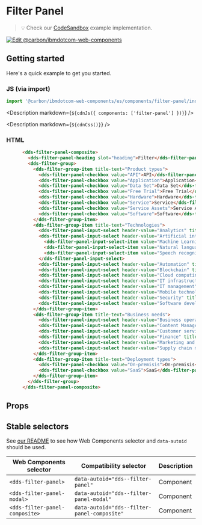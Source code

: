 




# Filter Panel

> 💡 Check our
> [CodeSandbox](https://githubbox.com/carbon-design-system/ibm-dotcom-library/tree/master/packages/web-components/examples/codesandbox/components/filter-panel)
> example implementation.

[![Edit @carbon/ibmdotcom-web-components](https://codesandbox.io/static/img/play-codesandbox.svg)](https://githubbox.com/carbon-design-system/ibm-dotcom-library/tree/master/packages/web-components/examples/codesandbox/components/filter-panel)

## Getting started

Here's a quick example to get you started.

### JS (via import)

```javascript
import '@carbon/ibmdotcom-web-components/es/components/filter-panel/index.js';

```

<Description markdown={`${cdnJs({ components: ['filter-panel'] })}`} />

<Description markdown={`${cdnCss()}`} />

### HTML

```html
      <dds-filter-panel-composite>
        <dds-filter-panel-heading slot="heading">Filter</dds-filter-panel-heading>
        <dds-filter-group>
          <dds-filter-group-item title-text="Product types">
            <dds-filter-panel-checkbox value="API">API</dds-filter-panel-checkbox>
            <dds-filter-panel-checkbox value="Application">Application</dds-filter-panel-checkbox>
            <dds-filter-panel-checkbox value="Data Set">Data Set</dds-filter-panel-checkbox>
            <dds-filter-panel-checkbox value="Free Trial">Free Trial</dds-filter-panel-checkbox>
            <dds-filter-panel-checkbox value="Hardware">Hardware</dds-filter-panel-checkbox>
            <dds-filter-panel-checkbox value="Service">Service</dds-filter-panel-checkbox>
            <dds-filter-panel-checkbox value="Service Assets">Service Assets</dds-filter-panel-checkbox>
            <dds-filter-panel-checkbox value="Software">Software</dds-filter-panel-checkbox>
          </dds-filter-group-item>
          <dds-filter-group-item title-text="Technologies">
            <dds-filter-panel-input-select header-value="Analytics" title="Analytics"></dds-filter-panel-input-select>
            <dds-filter-panel-input-select header-value="Artificial intelligence" title="Artificial intelligence">
              <dds-filter-panel-input-select-item value="Machine Learning">Machine Learning</dds-filter-panel-input-select-item>
              <dds-filter-panel-input-select-item value="Natural language processing">Natural language processing</dds-filter-panel-input-select-item>
              <dds-filter-panel-input-select-item value="Speech recognition">Speech recognition</dds-filter-panel-input-select-item>
            </dds-filter-panel-input-select>
            <dds-filter-panel-input-select header-value="Automation" title="Automation"></dds-filter-panel-input-select>
            <dds-filter-panel-input-select header-value="Blockchain" title="Blockchain"></dds-filter-panel-input-select>
            <dds-filter-panel-input-select header-value="Cloud computing" title="Cloud computing"></dds-filter-panel-input-select>
            <dds-filter-panel-input-select header-value="IT infrastructure" title="IT infrastructure"></dds-filter-panel-input-select>
            <dds-filter-panel-input-select header-value="IT management" title="IT management"></dds-filter-panel-input-select>
            <dds-filter-panel-input-select header-value="Mobile technologys" title="Mobile technology"></dds-filter-panel-input-select>
            <dds-filter-panel-input-select header-value="Security" title="Security"></dds-filter-panel-input-select>
            <dds-filter-panel-input-select header-value="Software development" title="Software development"></dds-filter-panel-input-select>
          </dds-filter-group-item>
          <dds-filter-group-item title-text="Business needs">
            <dds-filter-panel-input-select header-value="Business operations" title="Business operations"></dds-filter-panel-input-select>
            <dds-filter-panel-input-select header-value="Content Management" title="Content Management"></dds-filter-panel-input-select>
            <dds-filter-panel-input-select header-value="Customer service" title="Customer service"></dds-filter-panel-input-select>
            <dds-filter-panel-input-select header-value="Finance" title="Finance"></dds-filter-panel-input-select>
            <dds-filter-panel-input-select header-value="Marketing and sales" title="Marketing and sales"></dds-filter-panel-input-select>
            <dds-filter-panel-input-select header-value="Supply chain management" title="Supply chain management"></dds-filter-panel-input-select>
          </dds-filter-group-item>
          <dds-filter-group-item title-text="Deployment types">
            <dds-filter-panel-checkbox value="On-premisis">On-premisis</dds-filter-panel-checkbox>
            <dds-filter-panel-checkbox value="SaaS">SaaS</dds-filter-panel-checkbox>
          </dds-filter-group-item>
        </dds-filter-group>
      </dds-filter-panel-composite>
```

## Props

<Props of="dds-filter-panel-composite" />

## Stable selectors

See [our README](https://github.com/carbon-design-system/carbon-for-ibm-dotcom/tree/master/packages/web-components#stable-selectors-for-analytics-and-integratione2e-testing-in-web-components) to see how Web Components selector and `data-autoid` should be used.

| Web Components selector | Compatibility selector         | Description |
| ----------------------- | ------------------------------ | ----------- |
| `<dds-filter-panel>`                 | `data-autoid="dds--filter-panel"` | Component   |
| `<dds-filter-panel-modal>`           | `data-autoid="dds--filter-panel-modal"` | Component   |
| `<dds-filter-panel-composite>`       | `data-autoid="dds--filter-panel-composite"` | Component   |


<Description markdown={contributing} />
